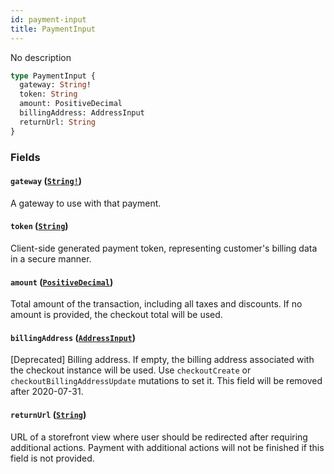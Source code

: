 ```yaml
---
id: payment-input
title: PaymentInput
---
```


No description

```graphql
type PaymentInput {
  gateway: String!
  token: String
  amount: PositiveDecimal
  billingAddress: AddressInput
  returnUrl: String
}
```

### Fields

#### `gateway` ([`String!`](/api-reference/scalars/string.mdx))

A gateway to use with that payment.

#### `token` ([`String`](/api-reference/scalars/string.mdx))

Client-side generated payment token, representing customer's billing data in a secure manner.

#### `amount` ([`PositiveDecimal`](/api-reference/scalars/positive-decimal.mdx))

Total amount of the transaction, including all taxes and discounts. If no amount is provided, the checkout total will be used.

#### `billingAddress` ([`AddressInput`](/api-reference/inputs/address-input.mdx))

[Deprecated] Billing address. If empty, the billing address associated with the checkout instance will be used. Use `checkoutCreate` or `checkoutBillingAddressUpdate` mutations to set it. This field will be removed after 2020-07-31.

#### `returnUrl` ([`String`](/api-reference/scalars/string.mdx))

URL of a storefront view where user should be redirected after requiring additional actions. Payment with additional actions will not be finished if this field is not provided.
